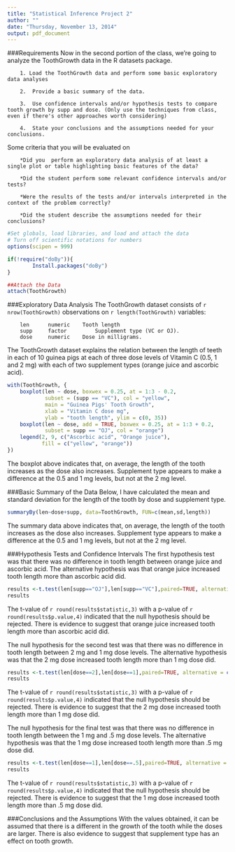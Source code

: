 ```yaml
---
title: "Statistical Inference Project 2"
author: ""
date: "Thursday, November 13, 2014"
output: pdf_document
---
```

###Requirements
Now in the second portion of the class, we're going to analyze the ToothGrowth data in the R datasets package. 

        1. Load the ToothGrowth data and perform some basic exploratory data analyses 

        2.  Provide a basic summary of the data.

        3.  Use confidence intervals and/or hypothesis tests to compare tooth growth by supp and dose. (Only use the techniques from class, even if there's other approaches worth considering)

        4.  State your conclusions and the assumptions needed for your conclusions. 

Some criteria that you will be evaluated on

        *Did you  perform an exploratory data analysis of at least a single plot or table highlighting basic features of the data?

        *Did the student perform some relevant confidence intervals and/or tests?

        *Were the results of the tests and/or intervals interpreted in the context of the problem correctly? 

        *Did the student describe the assumptions needed for their conclusions?
```r
#Set globals, load libraries, and load and attach the data
# Turn off scientific notations for numbers
options(scipen = 999)  

if(!require("doBy")){
        Install.packages("doBy")
}

##Attach the Data
attach(ToothGrowth)
```
###Exploratory Data Analysis
The ToothGrowth dataset consists of `r nrow(ToothGrowth)` observations on `r length(ToothGrowth)` variables:
        
        len      numeric	Tooth length
        supp	 factor	        Supplement type (VC or OJ).
        dose	 numeric	Dose in milligrams.

The ToothGrowth dataset explains the relation between the length of teeth in each of 10 guinea pigs at each of three dose levels of Vitamin C (0.5, 1 and 2 mg) with each of two supplement types (orange juice and ascorbic acid). 
```r
with(ToothGrowth, {
    boxplot(len ~ dose, boxwex = 0.25, at = 1:3 - 0.2,
            subset = (supp == "VC"), col = "yellow",
            main = "Guinea Pigs' Tooth Growth",
            xlab = "Vitamin C dose mg",
            ylab = "tooth length", ylim = c(0, 35))
    boxplot(len ~ dose, add = TRUE, boxwex = 0.25, at = 1:3 + 0.2,
            subset = supp == "OJ", col = "orange")
    legend(2, 9, c("Ascorbic acid", "Orange juice"),
           fill = c("yellow", "orange"))
})
```

The boxplot above indicates that, on average, the length of the tooth increases as the dose also increases.  Supplement type appears to make a difference at the 0.5 and 1 mg levels, but not at the 2 mg level.

###Basic Summary of the Data 
Below, I have calculated the mean and standard deviation for the length of the tooth by dose and supplement type. 
```r
summaryBy(len~dose+supp, data=ToothGrowth, FUN=c(mean,sd,length))
```

The summary data above indicates that, on average, the length of the tooth increases as the dose also increases.  Supplement type appears to make a difference at the 0.5 and 1 mg levels, but not at the 2 mg level.

###Hypothesis Tests and Confidence Intervals
The first hypothesis test was that there was no difference in tooth length between orange juice and ascorbic acid.  The alternative hypothesis was that orange juice increased tooth length more than ascorbic acid did.
```r
results <-t.test(len[supp=="OJ"],len[supp=="VC"],paired=TRUE, alternative = c("greater"))
results
```

The t-value of `r round(results$statistic,3)` with a p-value of `r round(results$p.value,4)` indicated that the null hypothesis should be rejected.  There is evidence to suggest that orange juice increased tooth length more than ascorbic acid did.

The null hypothesis for the second test was that there was no difference in tooth length between 2 mg and 1 mg dose levels.  The alternative hypothesis was that the 2 mg dose increased tooth length more than 1 mg dose did.
```r
results <-t.test(len[dose==2],len[dose==1],paired=TRUE, alternative = c("greater"))
results
```

The t-value of `r round(results$statistic,3)` with a p-value of `r round(results$p.value,4)` indicated that the null hypothesis should be rejected.  There is evidence to suggest that the 2 mg dose increased tooth length more than 1 mg dose did. 

The null hypothesis for the final test was that there was no difference in tooth length between the 1 mg and .5 mg dose levels.  The alternative hypothesis was that the 1 mg dose increased tooth length more than .5 mg dose did.
```r
results <-t.test(len[dose==1],len[dose==.5],paired=TRUE, alternative = c("greater"))
results
```

The t-value of `r round(results$statistic,3)` with a p-value of `r round(results$p.value,4)` indicated that the null hypothesis should be rejected.  There is evidence to suggest that the  1 mg dose increased tooth length more than .5 mg dose did. 

###Conclusions and the Assumptions 
With the values obtained, it can be assumed that there is a different in the growth of the tooth while the doses are larger. There is also evidence to suggest that supplement type has an effect on tooth growth.  
